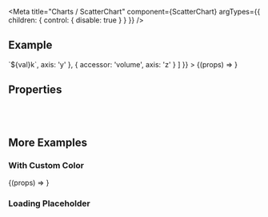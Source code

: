 
<Meta
  title="Charts /  ScatterChart"
  component={ScatterChart}
  argTypes={{
    children: {
      control: { disable: true }
    }
  }}
/>

<DocsHeader />

## Example

<Canvas>
  <Story
    name="Default"
    args={{
      dataset: scatterComplexDataSet,
      style: { width: '100%' },
      measures: [
        {
          accessor: 'users',
          label: 'Users',
          axis: 'x'
        },
        {
          accessor: 'sessions',
          label: 'Sessions',
          formatter: (val) => `${val}k`,
          axis: 'y'
        },
        {
          accessor: 'volume',
          axis: 'z'
        }
      ]
    }}
  >
    {(props) => <ScatterChart {...props} />}
  </Story>
</Canvas>

## Properties

<ArgsTable story="Default" />

<br />
<br />

## More Examples

### With Custom Color

<Canvas>
  <Story
    name="With Custom Color"
    args={{
      dataset: scatterColorDataSet,
      style: { width: '100%' },
      measures: [
        {
          accessor: 'users',
          label: 'Users',
          axis: 'x'
        },
        {
          accessor: 'sessions',
          label: 'Sessions',
          axis: 'y'
        },
        {
          accessor: 'volume',
          axis: 'z'
        }
      ]
    }}
  >
    {(props) => <ScatterChart {...props} />}
  </Story>
</Canvas>

### Loading Placeholder

<Canvas>
  <Story name="Loading Placeholder">
    <ScatterChart style={{ width: '100%' }} measures={[]} />
  </Story>
</Canvas>

<Footer />
